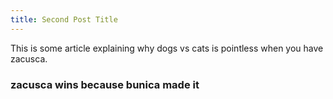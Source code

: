 ```yaml
---
title: Second Post Title
---
```


This is some article explaining why dogs vs cats is pointless when you have zacusca.

### zacusca wins because bunica made it
